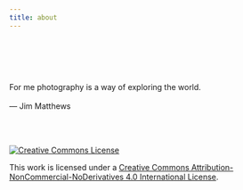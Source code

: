 ```yaml
---
title: about
---
```

<br>
<br>
<div class="random-photo">
<script src="randomPhoto.js"></script>
</div>


<br>


:::{.epigraph}

For me photography is a way of exploring the world.\
\
--- Jim Matthews

:::

<br>
<br>


<div class="center">
<a rel="license" href="http://creativecommons.org/licenses/by-nc-nd/4.0/"><img alt="Creative Commons License" style="border-width:0" src="https://i.creativecommons.org/l/by-nc-nd/4.0/80x15.png" /></a>
</div>

<div class="epigraph">This work is licensed under a <a rel="license" href="http://creativecommons.org/licenses/by-nc-nd/4.0/">Creative Commons Attribution-NonCommercial-NoDerivatives 4.0 International License</a>.</div>



